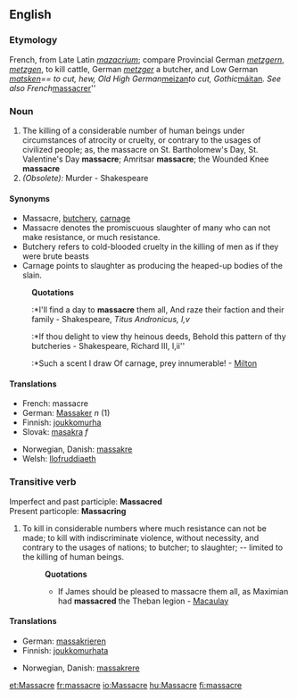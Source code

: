 ==English==
===Etymology===
French, from Late Latin ''[[mazacrium]]''; compare Provincial German ''[[metzgern]]'', ''[[metzgen]]'', to kill cattle, German ''[[metzger]]'' a butcher, and Low German ''[[matsken]]== to cut, hew, Old High German ''[[meizan]]'' to cut, Gothic ''[[máitan]]''. See also French ''[[massacrer]]''
===Noun===
#The killing of a considerable number of human beings under circumstances of atrocity or cruelty, or contrary to the usages of civilized people; as, the massacre on St. Bartholomew's Day, St. Valentine's Day '''massacre'''; Amritsar '''massacre'''; the Wounded Knee '''massacre'''
#''(Obsolete):'' Murder - Shakespeare
====Synonyms====
*Massacre, [[butchery]], [[carnage]]
*Massacre denotes the promiscuous slaughter of many who can not make resistance, or much resistance. 
*Butchery refers to cold-blooded cruelty in the killing of men as if they were brute beasts
*Carnage points to slaughter as producing the heaped-up bodies of the slain.
:'''Quotations'''
::*I'll find a day to '''massacre''' them all, And raze their faction and their family - Shakespeare, ''Titus Andronicus, I,v''
::*If thou delight to view thy heinous deeds, Behold this pattern of thy butcheries - Shakespeare, Richard III, I,ii''
::*Such a scent I draw Of carnage, prey innumerable! - [[Milton]]

====Translations====
{{top}}
*French: massacre
*German: [[Massaker]] ''n'' (1)
*Finnish: [[joukkomurha]]
*Slovak: [[masakra]] ''f''
{{mid}}
*Norwegian, Danish: [[massakre]]
*Welsh: [[llofruddiaeth]]
{{bottom}}

===Transitive verb===
Imperfect and past participle: '''Massacred'''<br>
Present particople: '''Massacring'''
#To kill in considerable numbers where much resistance can not be made; to kill with indiscriminate violence, without necessity, and contrary to the usages of nations; to butcher; to slaughter; -- limited to the killing of human beings.
#:'''Quotations'''
#:*If James should be pleased to massacre them all, as Maximian had '''massacred''' the Theban legion - [[Macaulay]]

====Translations====
{{top}}
*German: [[massakrieren]]
*Finnish: [[joukkomurhata]]
{{mid}}
*Norwegian, Danish: [[massakrere]]
{{bottom}}
[[et:Massacre]]
[[fr:massacre]]
[[io:Massacre]]
[[hu:Massacre]]
[[fi:massacre]]